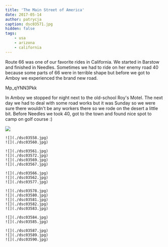 ```yaml
---
title: 'The Main Street of America'
date: 2017-05-14
author: patrycja
caption: dsc03571.jpg
hidden: false
tags: 
    - usa
    - arizona
    - california
---
```


Route 66 was one of our favorite rides in California. We started in Barstow and finished in Needles. Sometimes we had to ride on her enemy road 40 because some parts of 66 were in terrible shape but before we got to Amboy we experienced the brand new road.

<youtube>Mp_qYNN3Pkk</youtube>

In Amboy we stopped for night next to the old-school Roy's Motel. The next day we had to deal with some road works but it was Sunday so we were sure there wouldn't be any workers there so we rode on the desert a little bit. Before Needles we took 40, got to the town and found nice spot to camp on golf course :) 


![](./dsc03557.jpg)
```grid|2
![](./dsc03558.jpg)
![](./dsc03560.jpg)
```
```grid|4
![](./dsc03561.jpg)
![](./dsc03572.jpg)
![](./dsc03569.jpg)
![](./dsc03567.jpg)
```
```grid|3
![](./dsc03566.jpg)
![](./dsc03562.jpg)
![](./dsc03577.jpg)
```
```grid|5
![](./dsc03578.jpg)
![](./dsc03580.jpg)
![](./dsc03581.jpg)
![](./dsc03582.jpg)
![](./dsc03583.jpg)
```
```grid|2
![](./dsc03584.jpg)
![](./dsc03585.jpg)
```
```grid|3
![](./dsc03587.jpg)
![](./dsc03589.jpg)
![](./dsc03590.jpg)
```